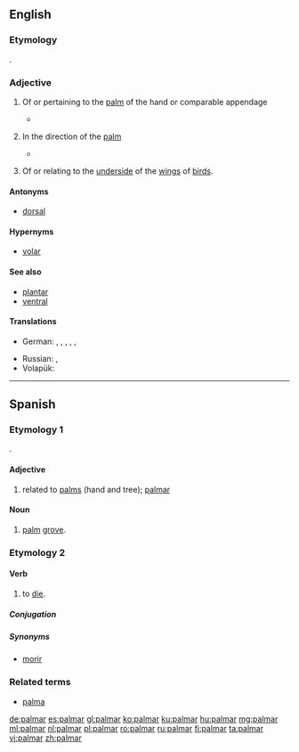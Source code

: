==English==

===Etymology===
{{etyl|la|en}} {{lena}} {{m|la|palmaris}}.

===Adjective===
{{en-adj}}

# {{label|en|anatomy|not comparable}} Of or pertaining to the [[palm]] of the hand or comparable appendage
#* {{quote-news|1988|May 20|Jack Clark|Touch of Death|Chicago Reader|url=https://securesite.chireader.com/cgi-bin/Archive/abridged2.bat?path=1988/880520/FNGRPRNT
|passage="A latent print on the '''palmar''' surface of our hands and the plantar surfaces of our foot is a scan that is entirely different from the scan on the rest of our bodies.}}
# {{label|en|anatomy|and|medicine}} In the direction of the [[palm]]
#* {{quote-book|2002|John Gray Seiler|Essentials of Hand Surgery|url=http://books.google.com/books?id=Sy5vFiReInkC|isbn=0781735858|page=14
|passage=The long and ring superficialis tendons lie more '''palmar''' than the index and small.}}
# {{label|en|zoology}} Of or relating to the [[underside]] of the [[wing]]s of [[bird]]s.

====Antonyms====
* {{sense|toward the palmar surface}} [[dorsal]]

====Hypernyms====
* [[volar]]

====See also====
* [[plantar]]
* [[ventral]]

====Translations====
{{trans-top|of or pertaining to the palm of the hand}}
* German: {{qualifier|technical}} {{t+|de|palmar}}, {{qualifier|technical}} {{t|de|Palmar-}}, {{qualifier|technical}} {{t+|de|volar}}, {{t|de|handflächenseitig}}, {{t|de|hohlhandseitig}}, {{t|de|Hand-}}
{{trans-mid}}
* Russian: {{t+|ru|ладо́нный}}, {{t|ru|пальма́рный}}
* Volapük: {{t|vo|namakevik}}
{{trans-bottom}}

----

==Spanish==

===Etymology 1===
{{etyl|la|es}} {{m|la|palmāris}}.

====Adjective====
{{es-adj|pl=palmares}}

# related to [[palm|palms]] (hand and tree); [[#English|palmar]]

====Noun====
{{es-noun|m|es}}

# [[palm]] [[grove]].

===Etymology 2===

====Verb====
{{es-verb|palm|ar}}

# {{label|es|colloquial}} to [[die]].

=====Conjugation=====
{{es-conj-ar|palm}}

=====Synonyms=====
* [[morir]]

===Related terms===
* [[palma]]

[[de:palmar]]
[[es:palmar]]
[[gl:palmar]]
[[ko:palmar]]
[[ku:palmar]]
[[hu:palmar]]
[[mg:palmar]]
[[ml:palmar]]
[[nl:palmar]]
[[pl:palmar]]
[[ro:palmar]]
[[ru:palmar]]
[[fi:palmar]]
[[ta:palmar]]
[[vi:palmar]]
[[zh:palmar]]